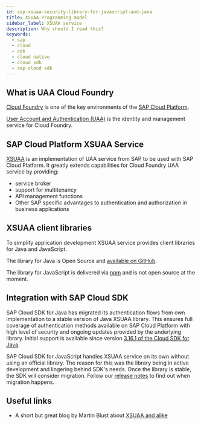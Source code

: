 ```yaml
---
id: sap-xsuaa-security-library-for-javascript-and-java
title: XSUAA Programming model
sidebar_label: XSUAA service
description: Why should I read this?
keywords:
  - sap
  - cloud
  - sdk
  - cloud native
  - cloud sdk
  - sap cloud sdk
---
```


## What is UAA Cloud Foundry

[Cloud Foundry](https://help.sap.com/viewer/3504ec5ef16548778610c7e89cc0eac3/Cloud/en-US/9c7092c7b7ae4d49bc8ae35fdd0e0b18.html) is one of the key environments of the [SAP Cloud Platform](https://www.sap.com/products/cloud-platform.html).

[User Account and Authentication (UAA)](https://docs.cloudfoundry.org/concepts/architecture/uaa.html) is the identity and management service for Cloud Foundry.

## SAP Cloud Platform XSUAA Service

[XSUAA](https://help.sap.com/viewer/65de2977205c403bbc107264b8eccf4b/Cloud/en-US/ea0281368f11472b8d2b145a2a28666c.html) is an implementation of UAA service from SAP to be used with SAP Cloud Platform.
It greatly extends capabilities for Cloud Foundry UAA service by providing:

- service broker
- support for multitenancy
- API management functions
- Other SAP specific advantages to authentication and authorization in business applications

## XSUAA client libraries

To simplify application development XSUAA service provides client libraries for Java and JavaScript.

The library for Java is Open Source and [available on GitHub](https://github.com/SAP/cloud-security-xsuaa-integration).

The library for JavaScript is delivered via [npm](https://www.npmjs.com/package/@sap/xssec) and is not open source at the moment.

## Integration with SAP Cloud SDK

SAP Cloud SDK for Java has migrated its authentication flows from own implementation to a stable version of Java XSUAA library.
This ensures full coverage of authentication methods available on SAP Cloud Platform with high level of security and ongoing updates provided by the underlying library.
Initial support is available since version [3.16.1 of the Cloud SDK for Java](../java/release-notes-sap-cloud-sdk-for-java#3161).

SAP Cloud SDK for JavaScript handles XSUAA service on its own without using an official library.
The reason for this was the library being in active development and lingering behind SDK's needs. Once the library is stable, the SDK will consider migration.
Follow our [release notes](../js/release-notes-sap-cloud-sdk-for-javascript-and-typescript) to find out when migration happens.

## Useful links

- A short but great blog by Martin Blust about [XSUAA and alike](https://blogs.sap.com/2019/01/07/uaa-xsuaa-platform-uaa-cfuaa-what-is-it-all-about/)
